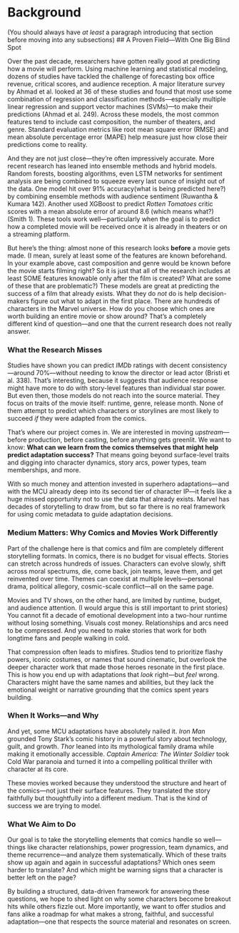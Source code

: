 # Background
(You should always have _at least_ a paragraph introducing that section before moving into any subsections)
## A Proven Field—With One Big Blind Spot

Over the past decade, researchers have gotten really good at predicting how a movie will perform. Using machine learning and statistical modeling, dozens of studies have tackled the challenge of forecasting box office revenue, critical scores, and audience reception. A major literature survey by Ahmad et al. looked at 36 of these studies and found that most use some combination of regression and classification methods—especially multiple linear regression and support vector machines (SVMs)—to make their predictions (Ahmad et al. 249). Across these models, the most common features tend to include cast composition, the number of theaters, and genre. Standard evaluation metrics like root mean square error (RMSE) and mean absolute percentage error (MAPE) help measure just how close their predictions come to reality.

And they are not just close—they’re often impressively accurate. More recent research has leaned into ensemble methods and hybrid models. Random forests, boosting algorithms, even LSTM networks for sentiment analysis are being combined to squeeze every last ounce of insight out of the data. One model hit over 91% accuracy(what is being predicted here?) by combining ensemble methods with audience sentiment (Ruwantha & Kumara 142). Another used XGBoost to predict *Rotten Tomatoes* critic scores with a mean absolute error of around 8.6 (which means what?) (Smith 1). These tools work well—particularly when the goal is to predict how a completed movie will be received once it is already in theaters or on a streaming platform.

But here’s the thing: almost none of this research looks **before** a movie gets made. (I mean, surely at least some of the features are known beforehand. In your example above, cast composition and genre would be known before the movie starts filming right? So it is just that all of the research includes at least SOME features knowable only after the film is created? What are some of these that are problematic?) These models are great at predicting the success of a film that already exists. What they do *not* do is help decision-makers figure out what to adapt in the first place. There are hundreds of characters in the Marvel universe. How do you choose which ones are worth building an entire movie or show around? That’s a completely different kind of question—and one that the current research does not really answer.

### What the Research Misses

Studies have shown you can predict *IMDb* ratings with decent consistency—around 70%—without needing to know the director or lead actor (Bristi et al. 338). That’s interesting, because it suggests that audience response might have more to do with story-level features than individual star power. But even then, those models do not reach into the source material. They focus on traits of the movie itself: runtime, genre, release month. None of them attempt to predict which characters or storylines are most likely to succeed *if* they were adapted from the comics.

That’s where our project comes in. We are interested in moving *upstream*—before production, before casting, before anything gets greenlit. We want to know: **What can we learn from the comics themselves that might help predict adaptation success?** That means going beyond surface-level traits and digging into character dynamics, story arcs, power types, team memberships, and more.

With so much money and attention invested in superhero adaptations—and with the MCU already deep into its second tier of character IP—it feels like a huge missed opportunity not to use the data that already exists. Marvel has decades of storytelling to draw from, but so far there is no real framework for using comic metadata to guide adaptation decisions.

### Medium Matters: Why Comics and Movies Work Differently

Part of the challenge here is that comics and film are completely different storytelling formats. In comics, there is no budget for visual effects. Stories can stretch across hundreds of issues. Characters can evolve slowly, shift across moral spectrums, die, come back, join teams, leave them, and get reinvented over time. Themes can coexist at multiple levels—personal drama, political allegory, cosmic-scale conflict—all on the same page.

Movies and TV shows, on the other hand, are limited by runtime, budget, and audience attention. (I would argue this is still important to print stories) You cannot fit a decade of emotional development into a two-hour runtime without losing something. Visuals cost money. Relationships and arcs need to be compressed. And you need to make stories that work for both longtime fans and people walking in cold.

That compression often leads to misfires. Studios tend to prioritize flashy powers, iconic costumes, or names that sound cinematic, but overlook the deeper character work that made those heroes resonate in the first place. This is how you end up with adaptations that *look* right—but *feel* wrong. Characters might have the same names and abilities, but they lack the emotional weight or narrative grounding that the comics spent years building.

### When It Works—and Why

And yet, some MCU adaptations have absolutely nailed it. *Iron Man* grounded Tony Stark’s comic history in a powerful story about technology, guilt, and growth. *Thor* leaned into its mythological family drama while making it emotionally accessible. *Captain America: The Winter Soldier* took Cold War paranoia and turned it into a compelling political thriller with character at its core.

These movies worked because they understood the structure and heart of the comics—not just their surface features. They translated the story faithfully but thoughtfully into a different medium. That is the kind of success we are trying to model.

### What We Aim to Do

Our goal is to take the storytelling elements that comics handle so well—things like character relationships, power progression, team dynamics, and theme recurrence—and analyze them systematically. Which of these traits show up again and again in successful adaptations? Which ones seem harder to translate? And which might be warning signs that a character is better left on the page?

By building a structured, data-driven framework for answering these questions, we hope to shed light on why some characters become breakout hits while others fizzle out. More importantly, we want to offer studios and fans alike a roadmap for what makes a strong, faithful, and successful adaptation—one that respects the source material and resonates on screen.
